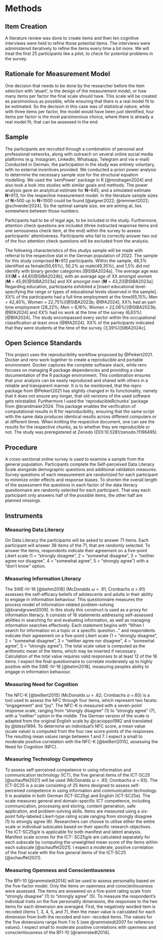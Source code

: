 # Methods

## Item Creation  
A literature review was done to create items and then ten cognitive interviews were held to refine those potential items. The interviews were administered iteratively to refine the items every time a bit more. We will treat the first 25 participants like a pilot, to check for potential problems in the survey.

## Rationale for Measurement Model
One decision that needs to be done by the researcher before the item selection with 'stuart', is the design of the measurement model, or how many items per factor the final scale should have.
This scale will be created as parsimonious as possible, while ensuring that there is a real model fit to be estimated. So the decision in this case was of statistical nature, while with three items per factor, the model would have been just identified, four items per factor is the most parsimonious choice, where there is already a real model fit, that can be assessed in the end.

## Sample  
The participants are recruited through a combination of personal and professional networks, along with outreach on several online social media platforms (e.g. Instagram, LinkedIn, Whatsapp, Telegram and via e-mail) Conducted in German, the participation in the study was entirely voluntary, with no external incentives provided. We conducted a-priori power analysis to determine the necessary sample size for the structural equation modelling. We used the ‘semPower’ package in R [@moshagen2024] and also took a look into studies with similar goals and methods. The power analysis gave an analytical estimate for **N**=645, and a simulated estimate **N**=613, for the respective measurement model. In the literature sample sizes of **N**=500 up to **N**=1000 could be found [@algner2022; @remmert2022; @schneider2024]. So the optimal sample size, we are aiming at, lies somewhere between those numbers.

Participants had to be of legal age, to be included in the study. Furthermore, attention check questions are included (three instructed response items and one seriousness check item, at the end) within the survey to assess participants' attentiveness. Participants who fail to correctly answer two out of the four attention check questions will be excluded from the analysis.

The following characteristics of this studys sample will be made with referral to the respective stat in the German population of 2022.
The sample for this study comprised **N**=612 participants. Within the sample, 48,3% identified as female(50,65%), 50,2% as male(49,35%), and 1,5% did not identify with binary gender categories [@StBA2024a]. The average age was XX(**M** = 44,6)[@StBA2024b], with an average age of XX amongst women (**M** = 45,9)[@StBA2023a] and XX amongst men (**M** = 43,2)[@StBA2023a]. Regarding education, participants exhibited a [insert educational level- specifying the range or types of educational levels observed in the sample]. XX% of the participants had a full time employment at the time(65,15%; Men = 42,40%, Women = 22,75%)[@StBA2023b; @BfA2024], XX% had an part time employment (28,22%; Men = 6,16%; Women = 22,06%)[@StBA2023b; @BfA2024] and XX% had no work at the time of the survey (6,63%)[@BfA2024]. The study encompassed every sector within the occupational classification at least once [@BfA2024]. XX% of the participants indicated that they were students at the time of the survey (3,39%)[StBA2024c].

## Open Science Standards 
This project uses the reproducibility workflow proposed by @Peikert2021. Docker and renv work together to create a reproducible and portable environment. Docker captures the complete software stack, while renv focuses on
managing R package dependencies and providing a clear documentation of the R
package environment. This combination ensures that your analysis can be easily
reproduced and shared with others in a reliable and transparent manner. It is to be mentioned, that the repro package from @Peikert2021 has slightly changed in its functionality, namely that it does not ensure any longer, that old versions of the used software gets reinstalled. Furthermore I used the 'reproducibleRchunks' package from @brandmaier2024. This package enables the verification of computational results in R for reproducibility, ensuring that the same script with the same data produces identical results across different computers or at different times. When knitting the respective document, one can see the results for the respective chunks, as to whether they are reproducible or not.
The study was preregistered at Zenodo (DOI:10.5281/zenodo.11196495).

## Procedure
A cross-sectional online survey is used to examine a sample from the general population. Participants complete the Self-perceived Data Literacy Scale alongside demographic questions and additional validation measures. Survey questions of each measurement are randomized for each participant to minimize order effects and response biases. To shorten the overall length of the assessment the questions in each factor of the data literacy questionnaire are randomly selected for each participant. That way each participant only answers half of the possible items, the other half are planned missings. 

## Instruments  
### Measuring Data Literacy
On Data Literacy the participants will be asked to answer 71
items. Each participant will answer 38 items of the 71, that are randomly selected.
To answer the items, respondents indicate their agreement on a five-point Likert
scale (1 = "strongly disagree", 2 = "somewhat disagree", 3 = "neither agree nor
disagree", 4 = "somewhat agree", 5 = "strongly agree”) with a “don’t know”
option.

### Measuring Information Literacy
The SWE-IV-16 [@behm2018] (McDonalds $\omega$ = .91; Cronbachs $\alpha$ =.91) assesses the self-efficacy beliefs
of adolescents and adults in their ability to engage in information behaviour. This
questionnaire measures the process model of information-related problem-solving
[@brandgruwel2009]. In this study this construct is used as a proxy for information literacy.
It consists of 16 statements addressing self-assessed
abilities in searching for and evaluating information, as well as managing
information searches effectively. Each statement begins with "When I search for
information on a topic or a specific question..." and respondents indicate their
agreement on a five-point Likert scale (1 = "strongly disagree", 2 = "somewhat
disagree", 3 = "neither agree nor disagree", 4 = "somewhat agree", 5 = "strongly
agree”). The total scale value is computed as the arithmetic
mean of the items, which may be inverted if necessary. Calculation of the total value
requires valid responses to at least 12 of the 16 items. I expect the final questionnaire to correlate moderately up to highly positive with the SWE-IV-16 [@behm2018], measuring peoples ability to engage in information behaviour.

### Measuring Need for Cognition
The NFC-K [@beißert2015] (McDonalds $\omega$ = .62; Cronbachs $\alpha$ =.60) is a tool used to assess the
NFC through four items, which represent two facets: "engagement" and “joy". The
NFC-K is measured with a seven-point response scale, ranging from "strongly
disagree" (1) to "strongly agree" (7), with a "neither" option in the middle. The
German version of the scale is adapted from the original English scale by @cacioppo1982 and translated by @bless1994. To determine an individual's NFC score, a mean value
(scale value) is computed from the four raw score points of the responses. The
resulting mean values range between 1 and 7. I expect a small to moderate positive correlation with the NFC-K [@beißert2015], assessing the Need for Cognition (NFC).

### Measuring Technology Competency
To assess self-perceived competence in using information and
communication technology (ICT), the five general items of the ICT-SC25 [@schauffel2021] will be used (McDonalds $\omega$ = .93; Cronbachs $\alpha$ =.93). The ICT-SC25 is a scale consisting of 25 items designed to
assess self-perceived competence in using information and communication
technology. It is available in both German (ICT-SC25g) and English (ICT-SC25e). The
scale measures general and domain-specific ICT competence, including
communication, processing and storing, content generation, safe application, and
problem-solving skills. Items are measured using a six-point fully-labeled Likert-type
rating scale ranging from strongly disagree (1) to strongly agree (6). Researchers can choose to 
utilise either the entire scale or individual subscales based on their specific research objectives. The ICT-SC25g/e
is applicable for both manifest and latent analysis. Manifest scale scores for the ICT-
SC25g/e are calculated separately for each subscale by computing the unweighted
mean score of the items within each subscale [@schauffel2021]. I expect a moderate, positive correlation of the final scale with the five general items of the ICT-SC25 [@schauffel2021].

### Measuring Openness and Conscientiousness
The BFI-10 [@rammstedt2014] will be used to assess
personality based on the five-factor model. Only the items on openness and
conscientiousness were assessed.
The items are answered on a five-point rating scale from "strongly disagree" (1) to
"strongly agree" (5). To measure the respondent's individual traits on the five
personality dimensions, the responses to the two items for each dimension are
averaged. First, the negatively worded item is recoded (items 1, 3, 4, 5, and 7), then
the mean value is calculated for each dimension from both the recoded and non-
recoded items. The values for the five dimensions range from 1 to 5 (see
@rammstedt2007 for reference values). I expect small to moderate positive correlations with openness and conscientiousness of the BFI-10 [@rammstedt2014]. 


